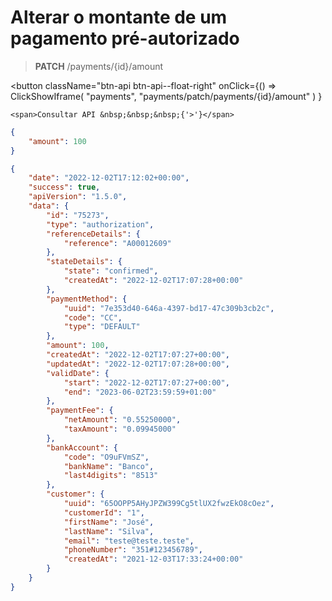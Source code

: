 # Alterar o montante de um pagamento pré-autorizado

> **PATCH** /payments/\{id}/amount


<button className="btn-api btn-api--float-right"
	onClick={() =>
		ClickShowIframe(
			"payments",
			"payments/patch/payments/{id}/amount"
		)
	}
>
	<span>Consultar API &nbsp;&nbsp;&nbsp;{'>'}</span>
</button>


<Tabs>
<TabItem value="pedido" label="Pedido">

```json
{
	"amount": 100
}
```

</TabItem>
<TabItem value="resposta" label="Resposta">

```json
{
	"date": "2022-12-02T17:12:02+00:00",
	"success": true,
	"apiVersion": "1.5.0",
	"data": {
		"id": "75273",
		"type": "authorization",
		"referenceDetails": {
			"reference": "A00012609"
		},
		"stateDetails": {
			"state": "confirmed",
			"createdAt": "2022-12-02T17:07:28+00:00"
		},
		"paymentMethod": {
			"uuid": "7e353d40-646a-4397-bd17-47c309b3cb2c",
			"code": "CC",
			"type": "DEFAULT"
		},
		"amount": 100,
		"createdAt": "2022-12-02T17:07:27+00:00",
		"updatedAt": "2022-12-02T17:07:28+00:00",
		"validDate": {
			"start": "2022-12-02T17:07:27+00:00",
			"end": "2023-06-02T23:59:59+01:00"
		},
		"paymentFee": {
			"netAmount": "0.55250000",
			"taxAmount": "0.09945000"
		},
		"bankAccount": {
			"code": "O9uFVmSZ",
			"bankName": "Banco",
			"last4digits": "8513"
		},
		"customer": {
			"uuid": "65OOPP5AHyJPZW399Cg5tlUX2fwzEkO8cOez",
			"customerId": "1",
			"firstName": "José",
			"lastName": "Silva",
			"email": "teste@teste.teste",
			"phoneNumber": "351#123456789",
			"createdAt": "2021-12-03T17:33:24+00:00"
		}
	}
}
```

</TabItem>
</Tabs>
